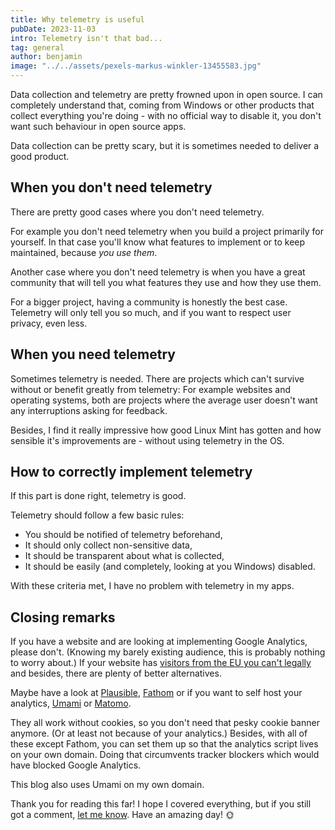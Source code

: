 ```yaml
---
title: Why telemetry is useful 
pubDate: 2023-11-03
intro: Telemetry isn't that bad...
tag: general
author: benjamin
image: "../../assets/pexels-markus-winkler-13455583.jpg"
---
```


Data collection and telemetry are pretty frowned upon in open source.
I can completely understand that, coming from Windows or other products that collect everything you're doing - with no official way to disable it, you don't want such behaviour in open source apps.

Data collection can be pretty scary, but it is sometimes needed to deliver a good product.

## When you don't need telemetry
There are pretty good cases where you don't need telemetry.

For example you don't need telemetry when you build a project primarily for yourself.
In that case you'll know what features to implement or to keep maintained, because *you use them*.

Another case where you don't need telemetry is when you have a great community that will tell you what features they use and how they use them.

For a bigger project, having a community is honestly the best case. Telemetry will only tell you so much, and if you want to respect user privacy, even less.

## When you need telemetry
Sometimes telemetry is needed. 
There are projects which can't survive without or benefit greatly from telemetry: For example websites and operating systems, both are projects where the average user doesn't want any interruptions asking for feedback.

Besides, I find it really impressive how good Linux Mint has gotten and how sensible it's improvements are - without using telemetry in the OS.

## How to correctly implement telemetry
If this part is done right, telemetry is good.

Telemetry should follow a few basic rules:
- You should be notified of telemetry beforehand,
- It should only collect non-sensitive data,
- It should be transparent about what is collected,
- It should be easily (and completely, looking at you Windows) disabled.

With these criteria met, I have no problem with telemetry in my apps.

## Closing remarks
If you have a website and are looking at implementing Google Analytics, please don't. (Knowing my barely existing audience, this is probably nothing to worry about.)
If your website has [visitors from the EU you can't legally](https://plausible.io/blog/google-analytics-illegal) and besides, there are plenty of better alternatives.

Maybe have a look at [Plausible](https://plausible.io), [Fathom](https://usefathom.com) or if you want to self host your analytics, [Umami](https://umami.is) or [Matomo](https://matomo.org).

They all work without cookies, so you don't need that pesky cookie banner anymore. (Or at least not because of your analytics.)
Besides, with all of these except Fathom, you can set them up so that the analytics script lives on your own domain. Doing that circumvents tracker blockers which would have blocked Google Analytics.

This blog also uses Umami on my own domain.

Thank you for reading this far! I hope I covered everything, but if you still got a comment, [let me know](mailto:lfi1w1mo@duck.com).
Have an amazing day! 🌞
